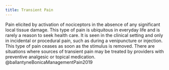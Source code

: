 ```yaml
---
title: Transient Pain 
---
```


Pain elicited by activation of nociceptors in the absence of any significant local tissue damage. This type of pain is ubiquitous in everyday life and is rarely a reason to seek health care. It is seen in the clinical setting and only in incidental or procedural pain, such as during a venipuncture or injection. This type of pain ceases as soon as the stimulus is removed. There are situations where sources of transient pain may be treated by providers with preventive analgesic or topical medication. @ballantyneBonicaManagementPain2019